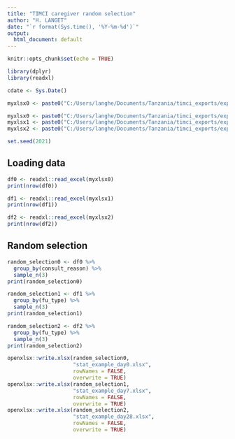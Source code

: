 ```yaml
---
title: "TIMCI caregiver random selection"
author: "H. LANGET"
date: "`r format(Sys.time(), '%Y-%m-%d')`"
output:
  html_document: default
---
```


```r

knitr::opts_chunk$set(echo = TRUE)

library(dplyr)
library(readxl)

cdate <- Sys.Date()

myxlsx0 <- paste0("C:/Users/langhe/Documents/Tanzania/timci_exports/export_", cdate, "/02_Tanzania_main_study_interim_analysis_lock/08a_Tanzania_quality_checks/02_timci_day0_data.xlsx")

myxlsx0 <- paste0("C:/Users/langhe/Documents/Tanzania/timci_exports/export_", cdate, "/02_Tanzania_main_study_interim_analysis_lock/08b_Tanzania_cleaned_datasets/02_timci_day0_data.xlsx")
myxlsx1 <- paste0("C:/Users/langhe/Documents/Tanzania/timci_exports/export_", cdate, "/02_Tanzania_main_study_interim_analysis_lock/08b_Tanzania_cleaned_datasets/04a_timci_followup_day7_data.xlsx")
myxlsx2 <- paste0("C:/Users/langhe/Documents/Tanzania/timci_exports/export_", cdate, "/02_Tanzania_main_study_interim_analysis_lock/08b_Tanzania_cleaned_datasets/06a_timci_followup_day28_data.xlsx")

set.seed(2021)

```

## Loading data
```r
df0 <- readxl::read_excel(myxlsx0)
print(nrow(df0))
```
```r
df1 <- readxl::read_excel(myxlsx1)
print(nrow(df1))
```

```r
df2 <- readxl::read_excel(myxlsx2)
print(nrow(df2))
```

## Random selection
```r
random_selection0 <- df0 %>%
  group_by(consult_reason) %>%
  sample_n(3)
print(random_selection0)
```

```r
random_selection1 <- df1 %>%
  group_by(fu_type) %>%
  sample_n(3)
print(random_selection1)
```
```r
random_selection2 <- df2 %>%
  group_by(fu_type) %>%
  sample_n(3)
print(random_selection2)
```

```r
openxlsx::write.xlsx(random_selection0,
                     "stat_example_day0.xlsx",
                     rowNames = FALSE,
                     overwrite = TRUE)
openxlsx::write.xlsx(random_selection1,
                     "stat_example_day7.xlsx",
                     rowNames = FALSE,
                     overwrite = TRUE)
openxlsx::write.xlsx(random_selection2,
                     "stat_example_day28.xlsx",
                     rowNames = FALSE,
                     overwrite = TRUE)
```
